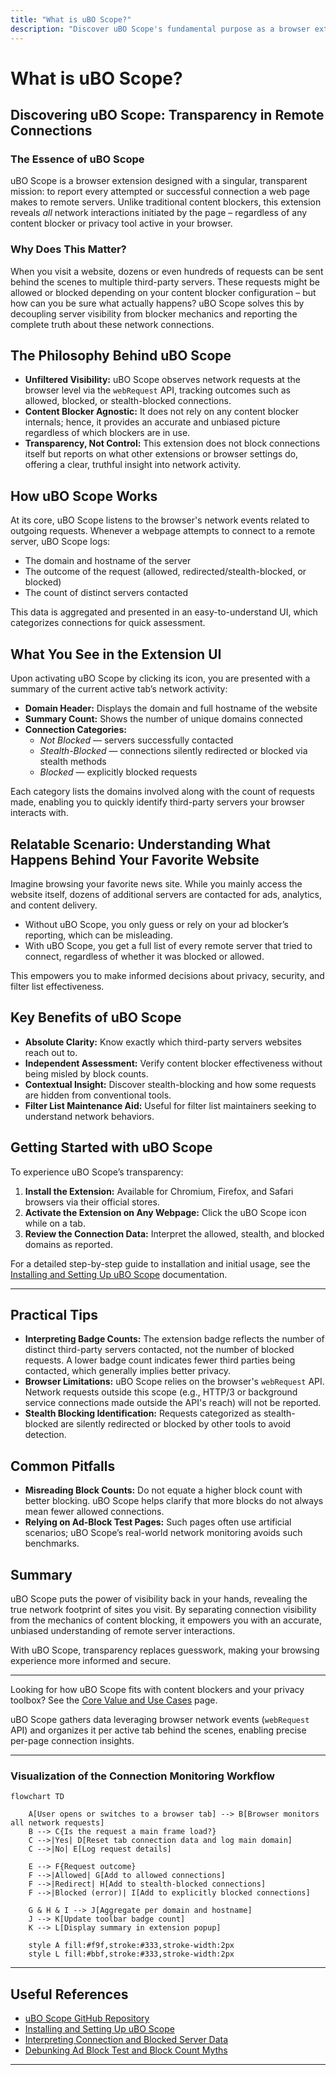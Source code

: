 ```yaml
---
title: "What is uBO Scope?"
description: "Discover uBO Scope's fundamental purpose as a browser extension: faithfully reporting every attempted or successful connection to remote servers made by a web page, regardless of which content blocker is in place. Understand its philosophy and approach to transparency and how it decouples server visibility from blocker mechanics."
---
```


# What is uBO Scope?

## Discovering uBO Scope: Transparency in Remote Connections

### The Essence of uBO Scope
uBO Scope is a browser extension designed with a singular, transparent mission: to report every attempted or successful connection a web page makes to remote servers. Unlike traditional content blockers, this extension reveals *all* network interactions initiated by the page – regardless of any content blocker or privacy tool active in your browser.

### Why Does This Matter?
When you visit a website, dozens or even hundreds of requests can be sent behind the scenes to multiple third-party servers. These requests might be allowed or blocked depending on your content blocker configuration – but how can you be sure what actually happens? uBO Scope solves this by decoupling server visibility from blocker mechanics and reporting the complete truth about these network connections.

## The Philosophy Behind uBO Scope

- **Unfiltered Visibility:** uBO Scope observes network requests at the browser level via the `webRequest` API, tracking outcomes such as allowed, blocked, or stealth-blocked connections.
- **Content Blocker Agnostic:** It does not rely on any content blocker internals; hence, it provides an accurate and unbiased picture regardless of which blockers are in use.
- **Transparency, Not Control:** This extension does not block connections itself but reports on what other extensions or browser settings do, offering a clear, truthful insight into network activity.

## How uBO Scope Works

At its core, uBO Scope listens to the browser's network events related to outgoing requests. Whenever a webpage attempts to connect to a remote server, uBO Scope logs:

- The domain and hostname of the server
- The outcome of the request (allowed, redirected/stealth-blocked, or blocked)
- The count of distinct servers contacted

This data is aggregated and presented in an easy-to-understand UI, which categorizes connections for quick assessment.

## What You See in the Extension UI

Upon activating uBO Scope by clicking its icon, you are presented with a summary of the current active tab’s network activity:

- **Domain Header:** Displays the domain and full hostname of the website
- **Summary Count:** Shows the number of unique domains connected
- **Connection Categories:**
  - _Not Blocked_ — servers successfully contacted
  - _Stealth-Blocked_ — connections silently redirected or blocked via stealth methods
  - _Blocked_ — explicitly blocked requests

Each category lists the domains involved along with the count of requests made, enabling you to quickly identify third-party servers your browser interacts with.

## Relatable Scenario: Understanding What Happens Behind Your Favorite Website

Imagine browsing your favorite news site. While you mainly access the website itself, dozens of additional servers are contacted for ads, analytics, and content delivery.

- Without uBO Scope, you only guess or rely on your ad blocker’s reporting, which can be misleading.
- With uBO Scope, you get a full list of every remote server that tried to connect, regardless of whether it was blocked or allowed.

This empowers you to make informed decisions about privacy, security, and filter list effectiveness.

## Key Benefits of uBO Scope

- **Absolute Clarity:** Know exactly which third-party servers websites reach out to.
- **Independent Assessment:** Verify content blocker effectiveness without being misled by block counts.
- **Contextual Insight:** Discover stealth-blocking and how some requests are hidden from conventional tools.
- **Filter List Maintenance Aid:** Useful for filter list maintainers seeking to understand network behaviors.

## Getting Started with uBO Scope

To experience uBO Scope’s transparency:

1. **Install the Extension:** Available for Chromium, Firefox, and Safari browsers via their official stores.
2. **Activate the Extension on Any Webpage:** Click the uBO Scope icon while on a tab.
3. **Review the Connection Data:** Interpret the allowed, stealth, and blocked domains as reported.

For a detailed step-by-step guide to installation and initial usage, see the [Installing and Setting Up uBO Scope](./installing-and-setting-up-ubo-scope) documentation.

---

## Practical Tips

- **Interpreting Badge Counts:** The extension badge reflects the number of distinct third-party servers contacted, not the number of blocked requests. A lower badge count indicates fewer third parties being contacted, which generally implies better privacy.
- **Browser Limitations:** uBO Scope relies on the browser's `webRequest` API. Network requests outside this scope (e.g., HTTP/3 or background service connections made outside the API's reach) will not be reported.
- **Stealth Blocking Identification:** Requests categorized as stealth-blocked are silently redirected or blocked by other tools to avoid detection.

## Common Pitfalls

- **Misreading Block Counts:** Do not equate a higher block count with better blocking. uBO Scope helps clarify that more blocks do not always mean fewer allowed connections.
- **Relying on Ad-Block Test Pages:** Such pages often use artificial scenarios; uBO Scope’s real-world network monitoring avoids such benchmarks.

## Summary

uBO Scope puts the power of visibility back in your hands, revealing the true network footprint of sites you visit. By separating connection visibility from the mechanics of content blocking, it empowers you with an accurate, unbiased understanding of remote server interactions.

With uBO Scope, transparency replaces guesswork, making your browsing experience more informed and secure.

---

<Callout title="Quick Link">Looking for how uBO Scope fits with content blockers and your privacy toolbox? See the [Core Value and Use Cases](../product-intro-value/value-prop-use-cases) page.</Callout>

<Callout title="Developer Insight">uBO Scope gathers data leveraging browser network events (`webRequest` API) and organizes it per active tab behind the scenes, enabling precise per-page connection insights.</Callout>


---

### Visualization of the Connection Monitoring Workflow
```mermaid
flowchart TD

    A[User opens or switches to a browser tab] --> B[Browser monitors all network requests]
    B --> C{Is the request a main frame load?}
    C -->|Yes| D[Reset tab connection data and log main domain]
    C -->|No| E[Log request details]

    E --> F{Request outcome}
    F -->|Allowed| G[Add to allowed connections]
    F -->|Redirect| H[Add to stealth-blocked connections]
    F -->|Blocked (error)| I[Add to explicitly blocked connections]

    G & H & I --> J[Aggregate per domain and hostname]
    J --> K[Update toolbar badge count]
    K --> L[Display summary in extension popup]

    style A fill:#f9f,stroke:#333,stroke-width:2px
    style L fill:#bbf,stroke:#333,stroke-width:2px
```

---

## Useful References
- [uBO Scope GitHub Repository](https://github.com/gorhill/uBO-Scope)
- [Installing and Setting Up uBO Scope](../guides/getting-started-essentials/installation-and-setup)
- [Interpreting Connection and Blocked Server Data](../guides/getting-started-essentials/interpreting-connection-data)
- [Debunking Ad Block Test and Block Count Myths](../guides/advanced-scenarios-best-practices/debunking-ad-block-test-myths)

---